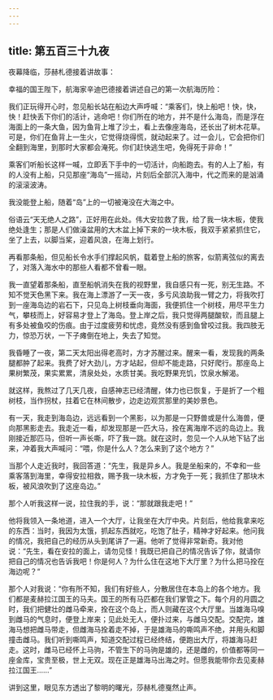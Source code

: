 ```yaml
---
---
---
```

title: 第五百三十九夜
---






夜幕降临，莎赫札德接着讲故事：





幸福的国王陛下，航海家辛迪巴德接着讲述自己的第一次航海历险：





我们正玩得开心时，忽见船长站在船边大声呼喊：“乘客们，快上船吧！快，快，快！赶快丢下你们的活计，逃命吧！你们所在的地方，并不是什么海岛，而是浮在海面上的一条大鱼，因为鱼背上堆了沙土，看上去像座海岛，还长出了树木花草。可是，你们在鱼背上一生火，它觉得烧得慌，就动起来了。过一会儿，它会把你们全翻到海里，到那时大家都会淹死。你们赶快逃生吧，免得死于非命！”

乘客们听船长这样一喊，立即丢下手中的一切活计，向船跑去。有的人上了船，有的人没有上船，只见那座“海岛”一摇动，片刻后全部沉入海中，代之而来的是汹涌的滚滚波涛。

我没能登上船，随着“岛”上的一切被淹没在大海之中。

俗语云“天无绝人之路”，正好用在此处。伟大安拉救了我，给了我一块木板，使我绝处逢生；那是人们做澡盆用的大木盆上掉下来的一块木板，我双手紧紧抓住它，坐了上去，以脚当桨，迎着风浪，在海上划行。

再看那条船，但见船长令水手们撑起风帆，载着登上船的旅客，似箭离弦似的离去了，对落入海水中的那些人看都不曾看一眼。

我一直望着那条船，直至船帆消失在我的视野里，我自感只有一死，别无生路。不知不觉天色黑下来。我在海上漂游了一天一夜，多亏风浪助我一臂之力，将我吹打到一座海岛边的岩石下，只见岛上树枝垂向海面，我便抓住一个树枝，用尽平生力气，攀枝而上，好容易才登上了海岛。登上岸之后，我只觉得两腿酸软，而且腿上有多处被鱼咬的伤痕。由于过度疲劳和忧虑，竟然没有感到鱼曾咬过我。我四肢无力，惊恐万状，一下子瘫倒在地上，失去了知觉。

我昏睡了一夜，第二天太阳出得老高时，方才苏醒过来。醒来一看，发现我的两条腿都肿了起来。我费了好大劲儿，方才站起，但却不能走路，只好爬行。那座岛上果树繁茂，果实累累，清泉处处，水质甘美。我吃野果充饥，饮泉水解渴。

就这样，我熬过了几天几夜，自感神志已经清醒，体力也已恢复，于是折了一个粗树枝，当作拐杖，拄着它在林间散步，边走边观赏那里的美妙景色。

有一天，我走到海岛边，远远看到一个黑影，以为那是一只野兽或是什么海兽，便向那黑影走去。我走近一看，却发现那是一匹大马，拴在离海岸不远的岛边上。我刚接近那匹马，但听一声长嘶，吓了我一跳。就在这时，忽见一个人从地下钻了出来，冲着我大声喊问：“喂，你是什么人？怎么来到了这个地方？”

当那个人走近我时，我回答道：“先生，我是异乡人。我是坐船来的，不幸和一些乘客落到海里，幸得安拉相救，赐予我一块木板，方才免于一死；我抓住了那块木板，被风浪吹到了这座岛边。”

那个人听我这样一说，拉住我的手，说：“那就跟我走吧！”

他将我领入一条地道，进入一个大厅，让我坐在大厅中央。片刻后，他给我拿来吃的东西：当时，我因为太饿，抓起东西就吃，吃饱了肚子，精神才好起来。他问我的情况，我把自己的经历从头到尾讲了一遍。他听了觉得非常新奇。我对他说：“先生，看在安拉的面上，请勿见怪！我既已把自己的情况告诉了你，就请你把自己的情况也告诉我吧！你是何人？为什么住在这地下大厅里？为什么把马拴在海边呢？“

那个人对我说：“你有所不知，我们有好些人，分散居住在本岛上的各个地方。我们都是麦赫拉江国王的马夫。国王的所有马匹都在我们掌管之下。每个月的月圆之时，我们把健壮的雌马牵来，拴在这个岛上，而人则藏在这个大厅里。当雄海马嗅到雌马的气息时，便登上岸来；见此处无人，便扑过来，与雌马交配。交配完，雄海马想把雌马带走，但雌海马拴着走不掉，于是雄海马的嘶鸣声不绝，并用头和脚撞击雌马。我们听到嘶鸣声，知道交配过程已经终结，便跑出大厅，将雄海马赶走。这时，雌马已经怀上马驹，不管生下的马驹是雄的，还是雌的，价值都等同一座金库，宝贵至极，世上无双。现在正是雄海马出海之时。但愿我能带你去见麦赫拉江国王……”





讲到这里，眼见东方透出了黎明的曙光，莎赫札德戛然止声。
